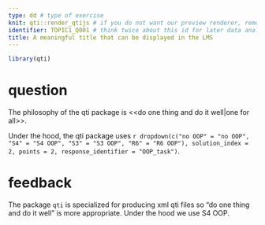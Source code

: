 ```yaml
---
type: dd # type of exercise
knit: qti::render_qtijs # if you do not want our preview renderer, remove this
identifier: TOPIC1_Q001 # think twice about this id for later data analysis!
title: A meaningful title that can be displayed in the LMS
---
```


```r
library(qti)
```

# question

The philosophy of the qti package is <<do one thing and do it well|one for all>>.

Under the hood, the qti package uses `r dropdown(c("no OOP" = "no OOP", "S4" = "S4 OOP", "S3" = "S3 OOP", "R6" = "R6 OOP"), solution_index = 2, points = 2, response_identifier = "OOP_task")`.

# feedback

The package `qti` is specialized for producing xml qti files so "do one thing and do it well" is more appropriate. Under the hood we use S4 OOP.

